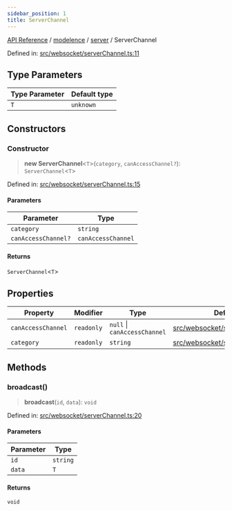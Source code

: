 ```yaml
---
sidebar_position: 1
title: ServerChannel
---
```


[API Reference](/api-reference/modelence/server/classes/../../../index) / [modelence](/api-reference/modelence/server/classes/../../index) / [server](/api-reference/modelence/server/classes/../index) / ServerChannel

Defined in: [src/websocket/serverChannel.ts:11](https://github.com/modelence/modelence/blob/695283456ab3c7d27a234a575033101333191efa/packages/modelence/src/websocket/serverChannel.ts#L11)

## Type Parameters

| Type Parameter | Default type |
| ------ | ------ |
| `T` | `unknown` |

## Constructors

### Constructor

> **new ServerChannel**\<`T`\>(`category`, `canAccessChannel?`): `ServerChannel`\<`T`\>

Defined in: [src/websocket/serverChannel.ts:15](https://github.com/modelence/modelence/blob/695283456ab3c7d27a234a575033101333191efa/packages/modelence/src/websocket/serverChannel.ts#L15)

#### Parameters

| Parameter | Type |
| ------ | ------ |
| `category` | `string` |
| `canAccessChannel?` | `canAccessChannel` |

#### Returns

`ServerChannel`\<`T`\>

## Properties

| Property | Modifier | Type | Defined in |
| ------ | ------ | ------ | ------ |
| <a id="canaccesschannel"></a> `canAccessChannel` | `readonly` | `null` \| `canAccessChannel` | [src/websocket/serverChannel.ts:13](https://github.com/modelence/modelence/blob/695283456ab3c7d27a234a575033101333191efa/packages/modelence/src/websocket/serverChannel.ts#L13) |
| <a id="category"></a> `category` | `readonly` | `string` | [src/websocket/serverChannel.ts:12](https://github.com/modelence/modelence/blob/695283456ab3c7d27a234a575033101333191efa/packages/modelence/src/websocket/serverChannel.ts#L12) |

## Methods

### broadcast()

> **broadcast**(`id`, `data`): `void`

Defined in: [src/websocket/serverChannel.ts:20](https://github.com/modelence/modelence/blob/695283456ab3c7d27a234a575033101333191efa/packages/modelence/src/websocket/serverChannel.ts#L20)

#### Parameters

| Parameter | Type |
| ------ | ------ |
| `id` | `string` |
| `data` | `T` |

#### Returns

`void`
